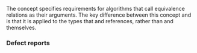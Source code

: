 {{cpp/title|indirect_equivalence_relation}}
{{cpp/iterator/navbar}}
{{dcl begin}}
{{dcl header|iterator}}
{{dcl|since=c++20|1=
template&lt; class F, class I1, class I2 = I1 &gt;
concept indirect_equivalence_relation =
    std::indirectly_readable&lt;I1&gt; &amp;&amp;
    std::indirectly_readable&lt;I2&gt; &amp;&amp;
    std::copy_constructible&lt;F&gt; &amp;&amp;
    std::equivalence_relation
        &lt;F&amp;, /*indirect-value-t*/&lt;I1&gt;, /*indirect-value-t*/&lt;I2&gt;&gt; &amp;&amp;
    std::equivalence_relation
        &lt;F&amp;, /*indirect-value-t*/&lt;I1&gt;, std::iter_reference_t&lt;I2&gt;&gt; &amp;&amp;
    std::equivalence_relation
        &lt;F&amp;, std::iter_reference_t&lt;I1&gt;, /*indirect-value-t*/&lt;I2&gt;&gt; &amp;&amp;
    std::equivalence_relation
        &lt;F&amp;, std::iter_reference_t&lt;I1&gt;, std::iter_reference_t&lt;I2&gt;&gt;;
}}
{{dcl end}}

The concept {{tt|indirect_equivalence_relation}} specifies requirements for algorithms that call equivalence relations as their arguments. The key difference between this concept and {{lc|std::equivalence_relation}} is that it is applied to the types that {{tt|I1}} and {{tt|I2}} references, rather than {{tt|I1}} and {{tt|I2}} themselves.

===Defect reports===
{{dr list begin}}
{{dr list item|paper=P2609R3|std=C++20|before=some requirements were defined in terms of {{c|std::iter_value_t&lt;I&gt;&amp;}}&lt;br&gt;which mishandled projections resulting in incompatibility with equivalence relation {{c|F&amp;}}|after=defined in terms of {{c|/*indirect-value-t*/&lt;I&gt;}}&lt;br&gt;to correctly handle such projections}}
{{dr list item|paper=P2997R1|std=C++20|before={{tt|indirect_equivalence_relation}} required {{c|F&amp;}} to satisfy {{lconcept|equivalence_relation}} with&lt;br&gt;{{c|std::iter_common_reference_t&lt;I&gt;}}|after=does not require}}
{{dr list end}}

{{langlinks|es|ja|zh}}
